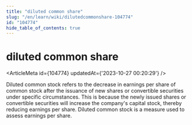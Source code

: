 ```yaml
---
title: "diluted common share"
slug: "/en/learn/wiki/dilutedcommonshare-104774"
id: "104774"
hide_table_of_contents: true
---
```



# diluted common share

<ArticleMeta id={104774} updatedAt={'2023-10-27 00:20:29'} />
<div className='border-solid border-b border-t-0 my-4 border-[var(--ifm-color-gray-300)]' />

Diluted common stock refers to the decrease in earnings per share of common stock after the issuance of new shares or convertible securities under specific circumstances. This is because the newly issued shares or convertible securities will increase the company's capital stock, thereby reducing earnings per share. Diluted common stock is a measure used to assess earnings per share.
